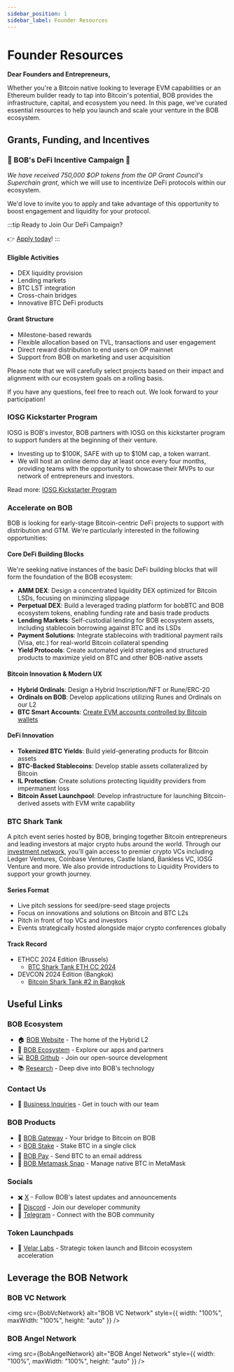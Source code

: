 ```yaml
---
sidebar_position: 1
sidebar_label: Founder Resources
---
```



# Founder Resources

**Dear Founders and Entrepreneurs,**

Whether you're a Bitcoin native looking to leverage EVM capabilities or an Ethereum builder ready to tap into Bitcoin's potential, BOB provides the infrastructure, capital, and ecosystem you need. In this page, we've curated essential resources to help you launch and scale your venture in the BOB ecosystem.

## Grants, Funding, and Incentives

### 🚀 BOB's DeFi Incentive Campaign 🎉

_We have received 750,000 $OP tokens from the OP Grant Council's Superchain grant_, which we will use to incentivize DeFi protocols within our ecosystem.

We'd love to invite you to apply and take advantage of this opportunity to boost engagement and liquidity for your protocol.

:::tip Ready to Join Our DeFi Campaign?

👉 [Apply today](https://docs.google.com/forms/d/e/1FAIpQLScqtmLTLvT72NCLPcqWfRyE7NEHsfBWOqVSMZ6nkP3M25V3MQ/viewform?usp=header)!
:::

#### Eligible Activities

- DEX liquidity provision
- Lending markets
- BTC LST integration
- Cross-chain bridges
- Innovative BTC DeFi products

#### Grant Structure

- Milestone-based rewards
- Flexible allocation based on TVL, transactions and user engagement
- Direct reward distribution to end users on OP mainnet
- Support from BOB on marketing and user acquisition

Please note that we will carefully select projects based on their impact and alignment with our ecosystem goals on a rolling basis.

If you have any questions, feel free to reach out. We look forward to your participation!

### IOSG Kickstarter Program

IOSG is BOB's investor, BOB partners with IOSG on this kickstarter program to support funders at the beginning of their venture.

- Investing up to $100K, SAFE with up to $10M cap, a token warrant.
- We will host an online demo day at least once every four months, providing teams with the opportunity to showcase their MVPs to our network of entrepreneurs and investors.

Read more: [IOSG Kickstarter Program](https://kickstarter.iosg.vc/)

### Accelerate on BOB

BOB is looking for early-stage Bitcoin-centric DeFi projects to support with distribution and GTM. We're particularly interested in the following opportunities:

#### Core DeFi Building Blocks

We're seeking native instances of the basic DeFi building blocks that will form the foundation of the BOB ecosystem:

- **AMM DEX**: Design a concentrated liquidity DEX optimized for Bitcoin LSDs, focusing on minimizing slippage
- **Perpetual DEX**: Build a leveraged trading platform for bobBTC and BOB ecosystem tokens, enabling funding rate and basis trade products
- **Lending Markets**: Self-custodial lending for BOB ecosystem assets, including stablecoin borrowing against BTC and its LSDs
- **Payment Solutions**: Integrate stablecoins with traditional payment rails (Visa, etc.) for real-world Bitcoin collateral spending
- **Yield Protocols**: Create automated yield strategies and structured products to maximize yield on BTC and other BOB-native assets

#### Bitcoin Innovation & Modern UX

- **Hybrid Ordinals**: Design a Hybrid Inscription/NFT or Rune/ERC-20
- **Ordinals on BOB**: Develop applications utilizing Runes and Ordinals on our L2
- **BTC Smart Accounts**: [Create EVM accounts controlled by Bitcoin wallets](/learn/reference/tools/account-abstraction/)

#### DeFi Innovation

- **Tokenized BTC Yields**: Build yield-generating products for Bitcoin assets
- **BTC-Backed Stablecoins**: Develop stable assets collateralized by Bitcoin
- **IL Protection**: Create solutions protecting liquidity providers from impermanent loss
- **Bitcoin Asset Launchpool**: Develop infrastructure for launching Bitcoin-derived assets with EVM write capability

### BTC Shark Tank

A pitch event series hosted by BOB, bringing together Bitcoin entrepreneurs and leading investors at major crypto hubs around the world. Through our [investment network](#leverage-the-bob-network), you'll gain access to premier crypto VCs including Ledger Ventures, Coinbase Ventures, Castle Island, Bankless VC, IOSG Venture and more. We also provide introductions to Liquidity Providers to support your growth journey.

#### Series Format

- Live pitch sessions for seed/pre-seed stage projects
- Focus on innovations and solutions on Bitcoin and BTC L2s
- Pitch in front of top VCs and investors
- Events strategically hosted alongside major crypto conferences globally

#### Track Record

- ETHCC 2024 Edition (Brussels)
  - [BTC Shark Tank ETH CC 2024](https://www.notion.so/BTC-Shark-Tank-ETH-CC-2024-bafa4cbc7ab84ea9bae4e9237dbfbfea?pvs=21)
- DEVCON 2024 Edition (Bangkok)
  - [Bitcoin Shark Tank #2 in Bangkok](https://www.notion.so/Bitcoin-Shark-Tank-2-in-Bangkok-1373a8aad3b480a78a36f91281fbc83e?pvs=21)

## Useful Links

### BOB Ecosystem

- 🏠 [BOB Website](https://www.gobob.xyz/) - The home of the Hybrid L2
- 🔄 [BOB Ecosystem](https://www.gobob.xyz/ecosystem) - Explore our apps and partners
- 💻 [BOB Github](https://github.com/bob-collective) - Join our open-source development
- 📚 [Research](/learn/reference/research) - Deep dive into BOB's technology

### Contact Us

- 📝 [Business Inquiries](https://forms.gle/A5QkdA387Bs8TVsZ6) - Get in touch with our team

### BOB Products

- 🌉 [BOB Gateway](https://app.gobob.xyz/bridge) - Your bridge to Bitcoin on BOB
- ⚡️ [BOB Stake](https://app.gobob.xyz/stake) - Stake BTC in a single click
- 💸 [BOB Pay](https://pay.gobob.xyz/) - Send BTC to an email address
- 🦊 [BOB Metamask Snap](https://snaps.metamask.io/snap/npm/gobob/bob-snap/) - Manage native BTC in MetaMask

### Socials

- ✖️ [X](https://x.com/build_on_bob) - Follow BOB's latest updates and announcements
- 💬 [Discord](http://discord.gg/gobob) - Join our developer community
- 📱 [Telegram](https://t.me/gobobxyz) - Connect with the BOB community

### Token Launchpads

- 🚀 [Velar Labs](https://labs.velar.com/) - Strategic token launch and Bitcoin ecosystem acceleration

## Leverage the BOB Network

### BOB VC Network

<img
  src={BobVcNetwork}
  alt="BOB VC Network"
  style={{ width: "100%", maxWidth: "100%", height: "auto" }}
/>

### BOB Angel Network

<img
  src={BobAngelNetwork}
  alt="BOB Angel Network"
  style={{ width: "100%", maxWidth: "100%", height: "auto" }}
/>

